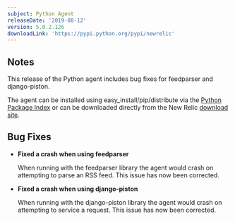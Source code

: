 ```yaml
---
subject: Python Agent
releaseDate: '2019-08-12'
version: 5.0.2.126
downloadLink: 'https://pypi.python.org/pypi/newrelic'
---
```


## Notes

This release of the Python agent includes bug fixes for feedparser and django-piston.

The agent can be installed using easy_install/pip/distribute via the [Python Package Index](https://pypi.python.org/pypi/newrelic) or can be downloaded directly from the New Relic [download site](http://download.newrelic.com/python_agent/release).

## Bug Fixes

* **Fixed a crash when using feedparser**

  When running with the feedparser library the agent would crash on attempting to parse an RSS feed. This issue has now been corrected.
* **Fixed a crash when using django-piston**

  When running with the django-piston library the agent would crash on attempting to service a request. This issue has now been corrected.
